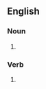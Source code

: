==English==

===Noun===
{{head|en|noun plural form}}

# {{plural of|squabble|lang=en}}

===Verb===
{{head|en|verb form}}

# {{en-third-person singular of|squabble}}